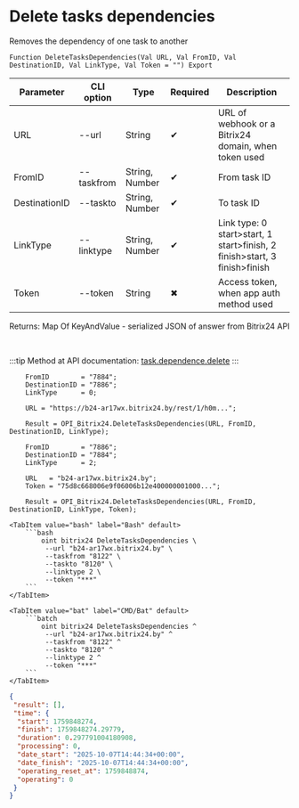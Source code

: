﻿---
sidebar_position: 24
description: Delete tasks dependencies and other functions to work with Bitrix24 in the Open Integration Package, a free open-source integration library for 1C:Enterprise 8, OneScript and CLI
keywords: [1C, 1С, 1С:Enterprise, 1С:Enterprise 8.3, API, Integration, Services, Exchange, OneScript, CLI, Bitrix24]
---


# Delete tasks dependencies
 Removes the dependency of one task to another



`Function DeleteTasksDependencies(Val URL, Val FromID, Val DestinationID, Val LinkType, Val Token = "") Export`

  | Parameter | CLI option | Type | Required | Description |
  |-|-|-|-|-|
  | URL | --url | String | &#x2714; | URL of webhook or a Bitrix24 domain, when token used |
  | FromID | --taskfrom | String, Number | &#x2714; | From task ID |
  | DestinationID | --taskto | String, Number | &#x2714; | To task ID |
  | LinkType | --linktype | String, Number | &#x2714; | Link type: 0 start>start, 1 start>finish, 2 finish>start, 3 finish>finish |
  | Token | --token | String | &#x2716; | Access token, when app auth method used |

  
  Returns:  Map Of KeyAndValue - serialized JSON of answer from Bitrix24 API

<br/>

:::tip
Method at API documentation: [task.dependence.delete](https://dev.1c-bitrix.ru/rest_help/tasks/task/dependence/task_dependence_delete.php)
:::
<br/>


```bsl title="1C:Enterprise/OneScript code example"
    FromID        = "7884";
    DestinationID = "7886";
    LinkType      = 0;

    URL = "https://b24-ar17wx.bitrix24.by/rest/1/h0m...";

    Result = OPI_Bitrix24.DeleteTasksDependencies(URL, FromID, DestinationID, LinkType);

    FromID        = "7886";
    DestinationID = "7884";
    LinkType      = 2;

    URL   = "b24-ar17wx.bitrix24.by";
    Token = "75d8c668006e9f06006b12e400000001000...";

    Result = OPI_Bitrix24.DeleteTasksDependencies(URL, FromID, DestinationID, LinkType, Token);
```
 

 <Tabs>
  
    <TabItem value="bash" label="Bash" default>
        ```bash
            oint bitrix24 DeleteTasksDependencies \
             --url "b24-ar17wx.bitrix24.by" \
             --taskfrom "8122" \
             --taskto "8120" \
             --linktype 2 \
             --token "***"
        ```
    </TabItem>
  
    <TabItem value="bat" label="CMD/Bat" default>
        ```batch
            oint bitrix24 DeleteTasksDependencies ^
             --url "b24-ar17wx.bitrix24.by" ^
             --taskfrom "8122" ^
             --taskto "8120" ^
             --linktype 2 ^
             --token "***"
        ```
    </TabItem>
</Tabs>


```json title="Result"
{
 "result": [],
 "time": {
  "start": 1759848274,
  "finish": 1759848274.29779,
  "duration": 0.297791004180908,
  "processing": 0,
  "date_start": "2025-10-07T14:44:34+00:00",
  "date_finish": "2025-10-07T14:44:34+00:00",
  "operating_reset_at": 1759848874,
  "operating": 0
 }
}
```
